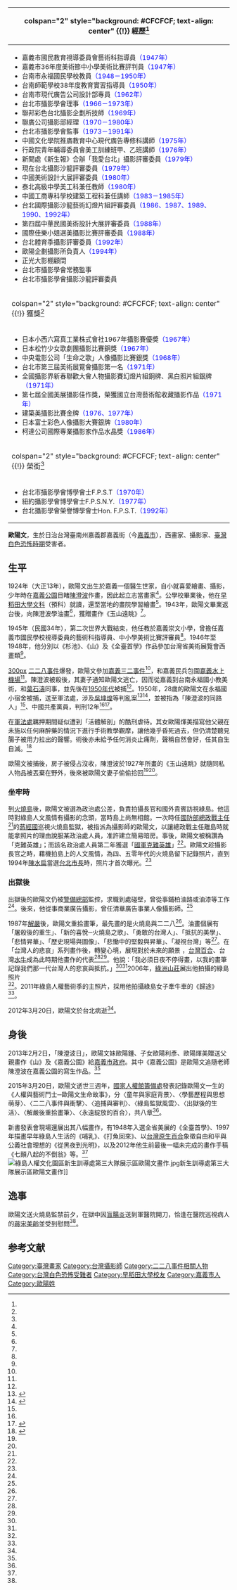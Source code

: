 {{Infobox Person
|name   =歐陽文
|image     = Ou Yang Wen.jpg
|image_size     = 250px
|caption = 歐陽文
|birth_date  = 1924年
|birth_place = {{TWN-JPN}}[[臺南州|臺南州]][[嘉義郡|嘉義郡]][[嘉義街|嘉義街]]
|death_date  = 2012年3月20日（88歲）
|death_place = {{TWN}}[[臺北市|臺北市]]
|nationality = {{ROC}}
|occupation = 西畫家、攝影家
|alma_mater        = [[早稻田大學|早稻田大學]]第二早稻田高等學院（預科）<ref name="南畫廊2"/>
|office = 
|term_start = 
|term_end = 
|spouse = 
|releative=歐陽鍾（妹）
|children = 歐陽利彥（兒子）<br/>歐陽煇美（女兒）
}}
{| class="infobox bordered" style="width: 22em; font-size: 90%; text-align: left; float:right;" cellpadding="3"
|-
! colspan="2" style="background: #CFCFCF; text-align: center" {{!}} 經歷<ref name="南畫廊2"/>
|- 
| colspan="2" style="font-size: 90%" |<div style="text-align: left">
*嘉義市國民教育視導委員會藝術科指導員<span style="color: blue;">（1947年）</span>
*嘉義市36年度美術節中小學美術比賽評判員<span style="color: blue;">（1947年）</span>
*台南市永福國民學校教員<span style="color: blue;">（1948－1950年）</span>
*台南師範學校38年度教育實習指導員<span style="color: blue;">（1950年）</span>
*台南市現代廣告公司設計部專員<span style="color: blue;">（1962年）</span>
*台北市攝影學會理事<span style="color: blue;">（1966－1973年）</span>
*聯邦彩色台北攝影企劃所技師<span style="color: blue;">（1969年）</span>
*聯廣公司攝影部經理<span style="color: blue;">（1970－1980年）</span>
*台北市攝影學會監事<span style="color: blue;">（1973－1991年）</span>
*中國文化學院推廣教育中心現代廣告專修科講師<span style="color: blue;">（1975年）</span>
*行政院青年輔導委員會美工訓練班甲、乙班講師<span style="color: blue;">（1976年）</span>
*新聞處《新生報》合辦「我愛台北」攝影評審委員<span style="color: blue;">（1979年）</span>
*現在台北攝影沙龍評審委員<span style="color: blue;">（1979年）</span>
*中國美術設計大展評審委員<span style="color: blue;">（1980年）</span>
*泰北高級中學美工科兼任教師<span style="color: blue;">（1980年）</span>
*中國工商專科學校建築工程科兼任講師<span style="color: blue;">（1983－1985年）</span>
*台北國際攝影沙龍藝術幻燈片組評審委員<span style="color: blue;">（1986、1987、1989、1990、1992年）</span>
*第四屆中華民國美術設計大展評審委員<span style="color: blue;">（1988年）</span>
*國際佳樂小姐選美攝影比賽評審委員<span style="color: blue;">（1988年）</span>
*台北體育季攝影評審委員<span style="color: blue;">（1992年）</span>
*歐陽企劃攝影所負責人<span style="color: blue;">（1994年）</span>
*正光大影棚顧問
*台北市攝影學會常務監事
*台北市攝影學會攝影沙龍評審委員
|-
! colspan="2" style="background: #CFCFCF; text-align: center" {{!}} 獲獎<ref name="南畫廊2"/>
|- 
| colspan="2" style="font-size: 90%" |<div style="text-align: left">
*日本小西六寫真工業株式會社1967年攝影賽優獎<span style="color: blue;">（1967年）</span>
*日本松竹少女歌劇團攝影比賽銅獎<span style="color: blue;">（1967年）</span>
*中央電影公司「生命之歌」人像攝影比賽銀獎<span style="color: blue;">（1968年）</span>
*台北市第三屆美術展覽會攝影第一名<span style="color: blue;">（1971年）</span>
*全國攝影界新春聯歡大會人物攝影賽幻燈片組銅牌、黑白照片組銀牌<span style="color: blue;">（1971年）</span>
*第七屆全國美展攝影佳作獎，榮獲國立台灣藝術館收藏攝影作品<span style="color: blue;">（1971年）</span>
*建築美攝影比賽金牌<span style="color: blue;">（1976、1977年）</span>
*日本富士彩色人像攝影大賽銀牌<span style="color: blue;">（1980年）</span>
*柯達公司國際專業攝影家作品水晶獎<span style="color: blue;">（1986年）</span>
|-
! colspan="2" style="background: #CFCFCF; text-align: center" {{!}} 榮銜<ref name="南畫廊2"/>
|- 
| colspan="2" style="font-size: 90%" |<div style="text-align: left">
*台北市攝影學會博學會士F.P.S.T<span style="color: blue;">（1970年）</span>
*紐約攝影學會博學會士F.P.S.N.Y.<span style="color: blue;">（1977年）</span>
*台北攝影學會榮譽博學會士Hon. F.P.S.T.<span style="color: blue;">（1992年）</span>
</div>
|}
'''歐陽文'''{{BD|1924年||2012年|3月20日|}}，生於日治台灣臺南州嘉義郡嘉義街（今[[嘉義市|嘉義市]]），西畫家、攝影家、[[臺灣白色恐怖時期|臺灣白色恐怖時期]]受害者。

==生平==
1924年（大正13年），歐陽文出生於嘉義一個醫生世家，自小就喜愛繪畫、攝影，少年時在[[嘉義公園|嘉義公園]]目睹[[陳澄波|陳澄波]]作畫，因此起立志當畫家<ref name="民報"/>。公學校畢業後，他在[[早稻田大學|早稻田大學]][[大學預科|文科]]（預科）就讀，還至當地的畫院學習繪畫<ref name="自由時報3"/>。1943年，歐陽文畢業返台後，向陳澄波學油畫<ref name="自由時報3"/>，獲贈畫作《玉山遠眺》<ref name="南畫廊"/>。

1945年（民國34年），第二次世界大戰結束，他任教於嘉義崇文小學，曾擔任嘉義市國民學校視導委員的藝術科指導員、中小學美術比賽評審員<ref name="自由時報3"/>。1946年至1948年，他分別以《杉池》、《山》及《全臺首學》作品參加台灣省美術展覽會西畫類<ref name="民報"/>。

[[file:Chen_Chengpo_1927c_Mt_Yu.jpg|300px]]
[[二二八事件|二二八事件]]爆發，歐陽文參加[[嘉義民兵|嘉義三二事件]]<ref name="民報"/>，和嘉義民兵包圍[[嘉義水上機場|嘉義水上機場]]<ref name="新頭殼"/>。陳澄波被殺後，其妻子通知歐陽文逃亡，因而從嘉義到台南永福國小教美術，和[[葉石濤|葉石濤]]同事，並先後在[[1950年代臺灣|1950年代]]被捕<ref name="自由時報2"/>。1950年，28歲的歐陽文在永福國小宿舍被捕，送至軍法處，涉及[[吳坤煌|吳坤煌]]等判亂案<ref>{{Cite web|url=http://www.archives.gov.tw/UserFiles/File/228/15-7歐.pdf|title=二二八事件相關判決檔案|accessdate=2017-03-19|author=|date=|publisher=國家發展委員會檔案管理局}}{{Dead link|date=2019年11月 |bot=InternetArchiveBot |fix-attempted=yes }}</ref><ref>{{Cite web|url=https://aa.archives.gov.tw/archivesData.aspx?SystemID=0000012913|title=吳坤煌等判亂案|accessdate=2017-03-19|author=國防部軍務局|date=|publisher=|archive-url=https://web.archive.org/web/20170320053554/https://aa.archives.gov.tw/archivesData.aspx?SystemID=0000012913|archive-date=2017-03-20|dead-url=yes}}</ref>，並被指為「陳澄波的同路人」<ref name="中央社"/>、中國共產黨員，判刑12年<ref name="自由時報3"/><ref>{{cite web|author1=台灣省保安司令部|title=歐某處有期徒刑十二年褫奪公權七年|url=https://aa.archives.gov.tw/archivesData.aspx?SystemID=0000413855|publisher=國家發展委員會檔案管理局|accessdate=2017-08-16|archive-url=https://web.archive.org/web/20170816064706/https://aa.archives.gov.tw/archivesData.aspx?SystemID=0000413855|archive-date=2017-08-16|dead-url=yes}}</ref>。

在[[景美人權文化園區|軍法處]]羈押期間疑似遭到「活體解剖」的酷刑虐待。其女歐陽煇美描寫他父親在未施以任何麻醉藥的情況下進行手術教學觀摩，讓他幾乎昏死過去，但仍清楚聽見腸子被用力拉出的聲響。術後亦未給予任何消炎止痛劑，聲稱自然會好，任其自生自滅。<ref>{{Cite book|title=思親|author=歐陽煇美|publisher=國家人權博物館籌備處|year=2015|isbn=|location=新北市|pages=251|language=zh-tw}}</ref>

歐陽文被捕後，房子被侵占沒收，陳澄波於1927年所畫的《玉山遠眺》就隨同私人物品被丟棄在野外，後來被歐陽文妻子偷偷拾回<ref name="南畫廊"/><ref name="自由時報5"/>。

===坐牢時===
到[[綠島鄉|火燒島]]後，歐陽文被選為政治處公差，負責拍攝長官和國外貴賓訪視綠島。他這時對綠島人文風情有攝影的念頭，當時島上尚無相館。一次時任[[中華民國國防部|國防部]][[中華民國政戰|總政戰主任]]<ref name="中央廣播電臺"/>的[[蔣經國|蔣經國]]巡視火燒島監獄，被指派為攝影師的歐陽文，以讓總政戰主任離島時就能拿照片的理由說服某政治處人員，准許建立簡易暗房。事後，歐陽文被稱讚為「克難英雄」；而該名政治處人員第二年獲選「[[國軍克難英雄|國軍克難英雄]]」<ref name="自由時報7"/>。歐陽文趁攝影長官之時，藉機拍島上的人文風情，為四、五零年代的火燒島留下記錄照片，直到1994年[[陳水扁|陳水扁]]當選[[台北市長|台北市長]]時，照片才首次曝光。<ref name="中央社"/>

===出獄後===
出獄後的歐陽文仍被[[警備總部|警備總部]]監控，求職到處碰壁，曾從事鋪柏油路或油漆等工作<ref name="民報"/>。後來，他從事商業廣告攝影，曾任清華廣告事業人像攝影師。<ref name="自由時報2"/>

1987年[[解嚴|解嚴]]後，歐陽文重拾畫筆，最先畫的是火燒島與二二八<ref name="民報"/>。油畫個展有「屠殺後的重生」、「新的喜悅─火燒島之歌」、「勇敢的台灣人」、「抵抗的美學」、「悲情昇華」、「歷史現場與圖像」、「悲慟中的堅毅與昇華」、「凝視台灣」等<ref name="自由時報"/>。在「台灣人的悲哀」系列畫作後，轉變心境，展現對於未來的願景
，[[台灣百合|台灣百合]]、台灣[[水牛|水牛]]成為此時期他畫作的代表<ref name="民報"/><ref name="自由時報3"/>。他說：「我必須日夜不停得畫，以我的畫筆記錄我們那一代台灣人的悲哀與抵抗。」<ref name="風傳媒"/><ref name="自由時報3"/>2006年，[[綠洲山莊|綠洲山莊]]展出他拍攝的綠島照片<ref name="中央社"/>。2011年綠島人權藝術季的主照片，採用他拍攝綠島女子牽牛車的《歸途》<ref name="自由時報2"/>。

2012年3月20日，歐陽文於台北病逝<ref name="新頭殼"/>。

==身後==
2013年2月2日，「陳澄波日」，歐陽文妹歐陽鍾、子女歐陽利彥、歐陽煇美贈送父親畫作《山》及《嘉義公園》給[[嘉義市政府|嘉義市政府]]。其中《嘉義公園》是歐陽文追隨老師陳澄波在嘉義公園的寫生作品。<ref name="自由時報4"/>

2015年3月20日，歐陽文逝世三週年，[[國家人權館籌備處|國家人權館籌備處]]發表記錄歐陽文一生的《人權與藝術鬥士─歐陽文生命故事》，分〈童年與家庭背景〉、〈學藝歷程與思想萌芽〉、〈二二八事件與衝擊〉、〈追捕與審判〉、〈綠島監獄風雲〉、〈出獄後的生活〉、〈解嚴後重拾畫筆〉、〈永遠綻放的百合〉，共八章<ref name="自由時報6"/>。

新書發表會現場還展出其八幅畫作，有1948年入選全省美展的《全臺首學》、1997年描畫早年綠島人生活的《哺乳》、《打魚回來》、以[[台灣原生百合|台灣原生百合]]象徵自由和平與公義社會理想的《從黑夜到光明》，以及2012年他生前最後一幅未完成的畫作手稿《七顛八起的不倒翁》等。<ref name="風傳媒"/>
[[File:綠島人權文化園區新生訓導處第三大隊展示區歐陽文畫作.jpg|thumb]]新生訓導處第三大隊展示區歐陽文畫作]]

==逸事==
歐陽文送火燒島監禁前夕，在獄中因[[盲腸炎|盲腸炎]]送到軍醫院開刀，恰逢在醫院巡視病人的[[蔣宋美齡|蔣宋美齡]]並受到慰問<ref name="自由時報3"/>。

== 参考文献 ==
{{Portal box|人物|台灣|人權|藝術|攝影}}

{{Reflist|1|refs=

<ref name="民報">{{Cite news|url=http://www.peoplenews.tw/news/f437d96a-8b74-4516-8958-490aa21b3e7c|title=人權與藝術鬥士 歐陽文生命故事留下光彩|language=zh-tw|publisher=《民報》|author=劉明堂|date=2015-03-20|accessdate=2016-01-08|archive-date=2018-12-27|archive-url=https://web.archive.org/web/20181227072243/http://www.peoplenews.tw/news/f437d96a-8b74-4516-8958-490aa21b3e7c|dead-url=no}}</ref>

<ref name="自由時報">{{Cite news|url=http://talk.ltn.com.tw/article/paper/368801|title=《李筱峰專欄》陳澄波、歐陽文師生的悲劇|language=zh-tw|publisher=《自由時報》|author=李筱峰|date=2010-01-24|accessdate=2016-01-08|archive-date=2020-09-30|archive-url=https://web.archive.org/web/20200930151039/https://talk.ltn.com.tw/article/paper/368801|dead-url=no}}</ref>

<ref name="自由時報2">{{Cite news|url=http://news.ltn.com.tw/news/life/paper/570273|title=見證228劫難 攝影大師歐陽文病逝|language=zh-tw|publisher=《自由時報》|author=凌美雪|date=2012-03-23|accessdate=2016-01-08|archive-date=2021-02-26|archive-url=https://web.archive.org/web/20210226133322/https://news.ltn.com.tw/news/life/paper/570273|dead-url=no}}</ref>

<ref name="自由時報3">{{Cite news|url=http://old.ltn.com.tw/2004/new/sep/13/life/article-2.htm|title=抵抗的美學歐陽文其人其畫|language=zh-tw|publisher=《自由時報》|author=呂興忠|date=2004-09-13|accessdate=2016-01-08|archive-date=2019-06-12|archive-url=https://web.archive.org/web/20190612090051/http://old.ltn.com.tw/2004/new/sep/13/life/article-2.htm|dead-url=no}}</ref>

<ref name="自由時報4">{{Cite news|url=http://news.ltn.com.tw/news/local/paper/651926|title=〈中部〉《陳澄波日登場》弟子家屬捐畫 見證師生情|language=zh-tw|publisher=《自由時報》|author=丁偉杰|date=2013-02-03|accessdate=2016-01-08|archive-date=2019-06-23|archive-url=https://web.archive.org/web/20190623100618/https://news.ltn.com.tw/news/local/paper/651926|dead-url=no}}</ref>

<ref name="自由時報5">{{Cite news|url=http://old.ltn.com.tw/2002/new/oct/7/life/art-4.htm|title=景薰樓二十世紀當代華人藝術秋拍 陳澄波《玉山遠眺》期待拍高價|language=zh-tw|publisher=《自由時報》|author=楊珮欣|date=2002-10-07|accessdate=2016-01-08|archive-date=2019-06-10|archive-url=https://web.archive.org/web/20190610012935/http://old.ltn.com.tw/2002/new/oct/7/life/art-4.htm|dead-url=no}}</ref>

<ref name="自由時報6">{{Cite news|url=http://news.ltn.com.tw/news/supplement/paper/865382|title=緬懷人權藝術提燈者 歐陽文故事付梓|language=zh-tw|publisher=《自由時報》|author=楊明怡|date=2015-03-23|accessdate=2016-01-08|archive-date=2019-06-11|archive-url=https://web.archive.org/web/20190611195607/https://news.ltn.com.tw/news/supplement/paper/865382|dead-url=no}}</ref>

<ref name="自由時報7">{{Cite news|url=http://old.ltn.com.tw/2001/new/dec/7/today-p8.htm|title=回顧台灣民主人權 史料會說話|language=zh-tw|publisher=《自由時報》|author=李季光|date=2011-12-07|accessdate=2016-01-08|archive-date=2016-01-27|archive-url=https://web.archive.org/web/20160127092649/http://old.ltn.com.tw/2001/new/dec/7/today-p8.htm|dead-url=no}}</ref>

<ref name="南畫廊">{{Cite web|url=http://www.nan.com.tw/easyarticle/easyarticle.asp?do=detail&pm=11471&timg=exhibitionbg.jpg|title=陳澄波 玉山遠眺|language=zh-tw|publisher=南畫廊|author=|date=2004-09-21|accessdate=2016-01-08|archive-date=2021-03-09|archive-url=https://web.archive.org/web/20210309132717/http://www.nan.com.tw/easyarticle/easyarticle.asp?do=detail&pm=11471&timg=exhibitionbg.jpg|dead-url=no}}</ref>

<ref name="南畫廊2">{{Cite web|url=http://www.nan.com.tw/nan0001/PainterContent.aspx?tid=35965|title=畫家簡介|language=zh-tw|publisher=南畫廊|author=|date=|accessdate=2016-01-08|archive-date=2021-04-11|archive-url=https://web.archive.org/web/20210411162314/http://www.nan.com.tw/nan0001/PainterContent.aspx?tid=35965|dead-url=no}}</ref>

<ref name="中央社">{{Cite news|url=|title=綠島政治犯歐陽文 冒死留下珍貴人文照片|language=zh-tw|publisher=中央社|author=盧太城|date=2006-10-16|accessdate=}}</ref>

<ref name="風傳媒">{{Cite news|url=http://www.storm.mg/article/44436|title=人權藝術提燈者歐陽文逝世3年 文化部出書緬懷|language=zh-tw|publisher=風傳媒|author=陳俐潔|date=2015-03-21|accessdate=2016-01-08|archive-date=2019-06-19|archive-url=https://web.archive.org/web/20190619183525/https://www.storm.mg/article/44436|dead-url=no}}</ref>

<ref name="新頭殼">{{Cite news|url=http://newtalk.tw/news/view/2012-03-26/23577|title=見證白色恐怖 歐陽文勇敢攝畫一生|language=zh-tw|publisher=新頭殼|author=孔德廉|date=2012-03-26|accessdate=2016-01-08|archive-date=2019-06-29|archive-url=https://web.archive.org/web/20190629045952/https://newtalk.tw/news/view/2012-03-26/23577|dead-url=no}}</ref>

<ref name="中央廣播電臺">{{Cite news|url=http://news.rti.org.tw/news/detail/?recordId=179184|title=台灣人權藝術提燈者 歐陽文生命故事問世|language=zh-tw|publisher=中央廣播電臺|author=江昭倫|date=2015-03-20|accessdate=2016-01-08|deadurl=yes|archiveurl=https://web.archive.org/web/20150710230920/http://news.rti.org.tw/news/detail/?recordId=179184|archivedate=2015年7月10日|df=}}</ref>
}}

[[Category:臺灣畫家|Category:臺灣畫家]]
[[Category:台灣攝影師|Category:台灣攝影師]]
[[Category:二二八事件相關人物|Category:二二八事件相關人物]]
[[Category:台灣白色恐怖受難者|Category:台灣白色恐怖受難者]]
[[Category:早稻田大學校友|Category:早稻田大學校友]]
[[Category:嘉義市人|Category:嘉義市人]]
[[Category:歐陽姓|Category:歐陽姓]]